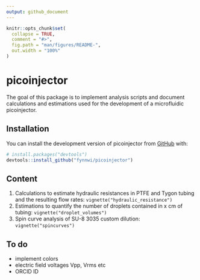 ```yaml
---
output: github_document
---
```


<!-- README.md is generated from README.Rmd. Please edit that file -->

```r
knitr::opts_chunk$set(
  collapse = TRUE,
  comment = "#>",
  fig.path = "man/figures/README-",
  out.width = "100%"
)
```

# picoinjector

<!-- badges: start -->
<!-- badges: end -->

The goal of this package is to implement analysis scripts and document calculations and estimations used for the development of a microfluidic picoinjector.

## Installation

You can install the development version of picoinjector from [GitHub](https://github.com/) with:

``` r
# install.packages("devtools")
devtools::install_github("fynnwi/picoinjector")
```

## Content

1. Calculations to estimate hydraulic resistances in PTFE and Tygon tubing and the resulting flow rates: `vignette("hydraulic_resistance")`
2. Estimations to quantify the number of droplets contained in x cm of tubing: `vignette("droplet_volumes")`
3. Spin curve analysis of SU-8 3035 custom dilution: `vignette("spincurves")`





## To do

- implement colors
- electric field voltages Vpp, Vrms etc
- ORCID ID

